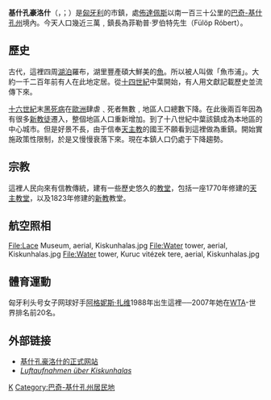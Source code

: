 '''基什孔豪洛什'''（{{lang-hu|Kiskunhalas}}，{{IPA-hu|ˈkiʃkunhɒlɒʃ}}；{{lang-de|Hallasch}}）是[[匈牙利|匈牙利]]的市鎮，處[[佈達佩斯|佈達佩斯]]以南一百三十公里的[[巴奇-基什孔州|巴奇-基什孔州]]境內。今天人口幾近三萬﹐鎮長為菲勒普·罗伯特先生（Fülöp Róbert）。 

==歷史== 
古代，這裡四周[[湖泊|湖泊]]羅布，湖里豐產碩大鮮美的[[魚|魚]]。所以被人叫做「魚市浦」。大約一千二百年前有人在此地定居。從[[十四世紀|十四世紀]]中葉開始，有人用文獻記載歷史並流傳下來。 

[[十六世紀|十六世紀]]末[[黑死病|黑死病]]在[[歐洲|歐洲]]肆虐﹑死者無數﹐地區人口總數下降。在此後兩百年因為有很多[[新教|新教徒]]遷入，整個地區人口重新增加。到了十八世紀中葉該鎮成為本地區的中心城市。但是好景不長，由于信奉[[天主教|天主教]]的國王不願看到這裡做為重鎮。開始實施政策性限制，於是又慢慢衰落下來。現在本鎮人口仍處于下降趨勢。

==宗教 ==
這裡人民向來有信教傳統，建有一些歷史悠久的[[教堂|教堂]]，包括一座1770年修建的[[天主教|天主教堂]]，以及1823年修建的[[新教|新教]]教堂。 

==航空照相==
<gallery>
File:Lace Museum, aerial, Kiskunhalas.jpg
File:Water tower, aerial, Kiskunhalas.jpg
File:Water tower, Kuruc vitézek tere, aerial, Kiskunhalas.jpg
</gallery>

==體育運動==
匈牙利头号女子网球好手[[阿格妮斯·扎维|阿格妮斯·扎维]]1988年出生這裡──2007年她在[[WTA|WTA]]-世界排名前20名。

==外部链接==
*[http://www.kiskunhalas.hu/ 基什孔豪洛什的正式网站 ] {{Wayback|url=http://www.kiskunhalas.hu/ |date=20201127081941 }} {{hu icon}}
*[http://www.civertan.hu/legifoto/legifoto.php?page_level=308 ''Luftaufnahmen über Kiskunhalas''] {{Wayback|url=http://www.civertan.hu/legifoto/legifoto.php?page_level=308 |date=20191207112146 }}

{{巴奇-基什孔州}}

{{Authority control}}
[[Category:匈牙利城市|K]]
[[Category:巴奇-基什孔州居民地|Category:巴奇-基什孔州居民地]]
